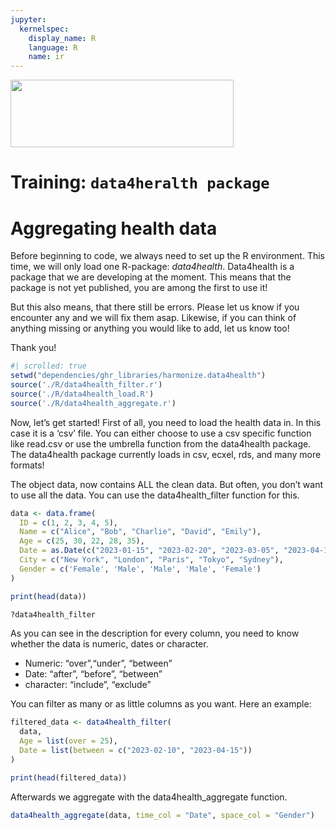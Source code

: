 ```yaml
---
jupyter:
  kernelspec:
    display_name: R
    language: R
    name: ir
---
```


::: column-margin
![](dependencies/ghr_libraries/clim4health/tutorials/figures/general/logo_bsc.png){width="357" height="108"}
:::

# Training: `data4heralth package`

# Aggregating health data

Before beginning to code, we always need to set up the R environment. This time, we will only load one R-package: *data4health*. Data4health is a package that we are developing at the moment. This means that the package is not yet published, you are among the first to use it!

But this also means, that there still be errors. Please let us know if you encounter any and we will fix them asap. Likewise, if you can think of anything missing or anything you would like to add, let us know too!

Thank you!

```r
#| scrolled: true
setwd("dependencies/ghr_libraries/harmonize.data4health")
source('./R/data4health_filter.r')
source('./R/data4health_load.R')
source('./R/data4health_aggregate.r')
```

Now, let's get started! First of all, you need to load the health data in. In this case it is a 'csv' file. You can either choose to use a csv specific function like read.csv or use the umbrella function from the data4health package. The data4health package currently loads in csv, ecxel, rds, and many more formats!

The object data, now contains ALL the clean data. But often, you don't want to use all the data. You can use the data4health_filter function for this.

```r
data <- data.frame(
  ID = c(1, 2, 3, 4, 5),
  Name = c("Alice", "Bob", "Charlie", "David", "Emily"),
  Age = c(25, 30, 22, 28, 35),
  Date = as.Date(c("2023-01-15", "2023-02-20", "2023-03-05", "2023-04-10", "2023-05-18")),
  City = c("New York", "London", "Paris", "Tokyo", "Sydney"),
  Gender = c('Female', 'Male', 'Male', 'Male', 'Female')
)

print(head(data))
```

```r
?data4health_filter
```

As you can see in the description for every column, you need to know whether the data is numeric, dates or character.

-   Numeric: "over","under", "between"
-   Date: "after", "before", "between"
-   character: "include", "exclude"

You can filter as many or as little columns as you want. Here an example:

```r
filtered_data <- data4health_filter(
  data,
  Age = list(over = 25),
  Date = list(between = c("2023-02-10", "2023-04-15"))
)

print(head(filtered_data))
```

Afterwards we aggregate with the data4health_aggregate function.

```r
data4health_aggregate(data, time_col = "Date", space_col = "Gender")
```
